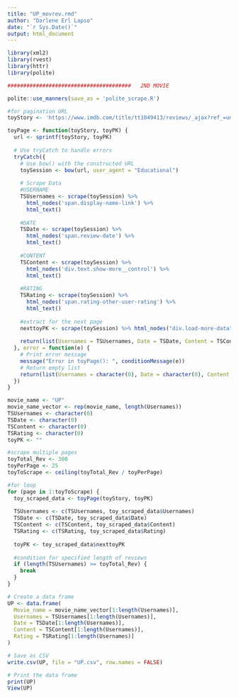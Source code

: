 ```yaml
---
title: "UP_movrev.rmd"
author: "Darlene Erl Lapso"
date: "`r Sys.Date()`"
output: html_document
---
```


```r
library(xml2)
library(rvest)
library(httr)
library(polite)
```

```r
#######################################   2ND MOVIE

polite::use_manners(save_as = 'polite_scrape.R')
```



```r
#for pagination URL
toyStory <- 'https://www.imdb.com/title/tt1049413/reviews/_ajax?ref_=undefined&paginationKey=%s'
```

```r
toyPage <- function(toyStory, toyPK) {
  url <- sprintf(toyStory, toyPK)
  
  # Use tryCatch to handle errors
  tryCatch({
    # Use bow() with the constructed URL
    toySession <- bow(url, user_agent = "Educational")
    
    # Scrape Data
    #USERNAME
    TSUsernames <- scrape(toySession) %>% 
      html_nodes('span.display-name-link') %>% 
      html_text()
    
    #DATE
    TSDate <- scrape(toySession) %>% 
      html_nodes('span.review-date') %>% 
      html_text()
    
    #CONTENT
    TSContent <- scrape(toySession) %>% 
      html_nodes('div.text.show-more__control') %>% 
      html_text()
    
    #RATING
    TSRating <- scrape(toySession) %>% 
      html_nodes('span.rating-other-user-rating') %>% 
      html_text()
    
    #extract for the next page
    nexttoyPK <- scrape(toySession) %>% html_nodes("div.load-more-data") %>% html_attr("data-key")
    
    return(list(Usernames = TSUsernames, Date = TSDate, Content = TSContent, Rating = TSRating, nexttoyPK = nexttoyPK))
  }, error = function(e) {
    # Print error message
    message("Error in toyPage(): ", conditionMessage(e))
    # Return empty list
    return(list(Usernames = character(0), Date = character(0), Content = character(0), Rating = character(0), nexttoyPK = ""))
  })
}

```

```r
movie_name <- "UP"
movie_name_vector <- rep(movie_name, length(Usernames))
TSUsernames <- character(0)
TSDate <- character(0)
TSContent <- character(0)
TSRating <- character(0)
toyPK <- ""
```

```r
#scrape multiple pages
toyTotal_Rev <- 300
toyPerPage <- 25
toyToScrape <- ceiling(toyTotal_Rev / toyPerPage)
```

```r
#for loop
for (page in 1:toyToScrape) {
  toy_scraped_data <- toyPage(toyStory, toyPK)
  
  TSUsernames <- c(TSUsernames, toy_scraped_data$Usernames)
  TSDate <- c(TSDate, toy_scraped_data$Date)
  TSContent <- c(TSContent, toy_scraped_data$Content)
  TSRating <- c(TSRating, toy_scraped_data$Rating)
  
  toyPK <- toy_scraped_data$nexttoyPK
  
  #condition for specified length of reviews
  if (length(TSUsernames) >= toyTotal_Rev) {
    break
  }
}
```

```r
# Create a data frame
UP <- data.frame(
  Movie_name = movie_name_vector[1:length(Usernames)],
  Usernames = TSUsernames[1:length(Usernames)],
  Date = TSDate[1:length(Usernames)],
  Content = TSContent[1:length(Usernames)],
  Rating = TSRating[1:length(Usernames)]
)
```

```r
# Save as CSV
write.csv(UP, file = "UP.csv", row.names = FALSE)
```

```r
# Print the data frame
print(UP)
View(UP)
```